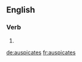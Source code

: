 
==English==

===Verb===
{{head|en}}

# {{en-third-person singular of|auspicate}}

[[de:auspicates]]
[[fr:auspicates]]
